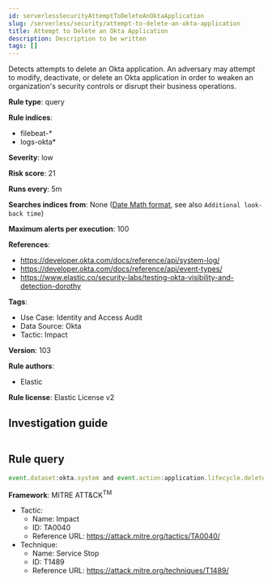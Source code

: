 ```yaml
---
id: serverlessSecurityAttemptToDeleteAnOktaApplication
slug: /serverless/security/attempt-to-delete-an-okta-application
title: Attempt to Delete an Okta Application
description: Description to be written
tags: []
---
```


<div id="attempt-to-delete-an-okta-application"></div>

Detects attempts to delete an Okta application. An adversary may attempt to modify, deactivate, or delete an Okta application in order to weaken an organization's security controls or disrupt their business operations.

**Rule type**: query

**Rule indices**: 

* filebeat-*
* logs-okta*

**Severity**: low

**Risk score**: 21

**Runs every**: 5m

**Searches indices from**: None ([Date Math format](((ref))/common-options.html#date-math), see also <DocLink id="serverlessSecurityRulesUiCreate" section="set-the-rules-schedule">`Additional look-back time`</DocLink>)

**Maximum alerts per execution**: 100

**References**: 

* https://developer.okta.com/docs/reference/api/system-log/
* https://developer.okta.com/docs/reference/api/event-types/
* https://www.elastic.co/security-labs/testing-okta-visibility-and-detection-dorothy

**Tags**: 

* Use Case: Identity and Access Audit
* Data Source: Okta
* Tactic: Impact

**Version**: 103

**Rule authors**: 

* Elastic

**Rule license**: Elastic License v2

## Investigation guide

```markdown

```

## Rule query

```js
event.dataset:okta.system and event.action:application.lifecycle.delete

```

**Framework**: MITRE ATT&CK<sup>TM</sup>

* Tactic:
    * Name: Impact
    * ID: TA0040
    * Reference URL: https://attack.mitre.org/tactics/TA0040/
* Technique:
    * Name: Service Stop
    * ID: T1489
    * Reference URL: https://attack.mitre.org/techniques/T1489/

